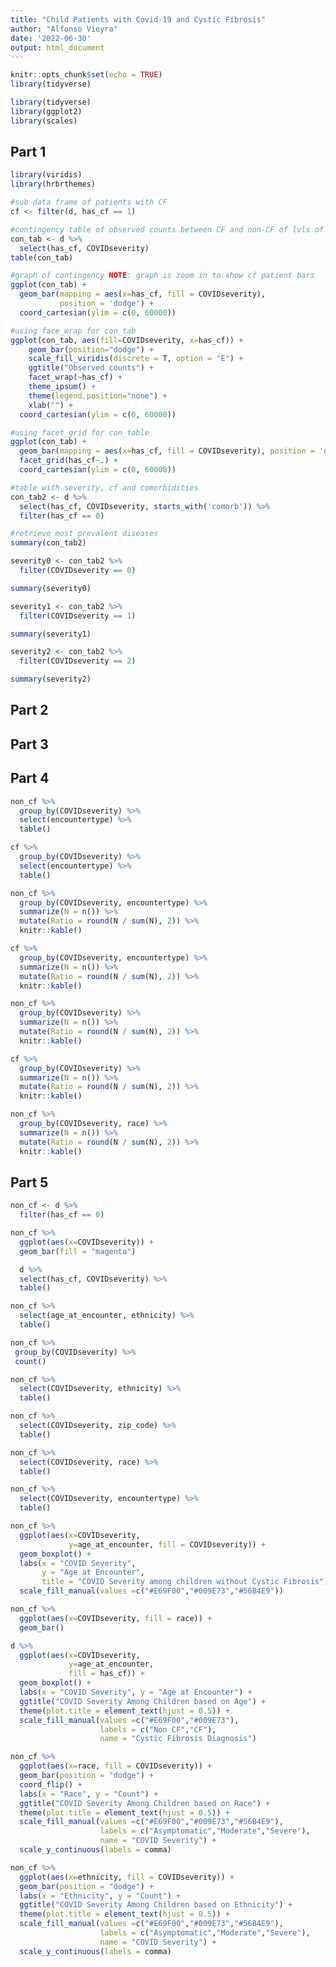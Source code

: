```yaml
---
title: "Child Patients with Covid-19 and Cystic Fibrosis"
author: "Alfonso Vieyra"
date: '2022-06-30'
output: html_document
---
```


```r
knitr::opts_chunk$set(echo = TRUE)
library(tidyverse)
```
```r
library(tidyverse)
library(ggplot2)
library(scales)
```

## Part 1


```r
library(viridis)
library(hrbrthemes)

#sub data frame of patients with CF
cf <- filter(d, has_cf == 1)

#contingency table of observed counts between CF and non-CF of lvls of sympt.
con_tab <- d %>% 
  select(has_cf, COVIDseverity)
table(con_tab)

#graph of contingency NOTE: graph is zoom in to show cf patient bars
ggplot(con_tab) +
  geom_bar(mapping = aes(x=has_cf, fill = COVIDseverity), 
           position = 'dodge') +
  coord_cartesian(ylim = c(0, 60000))

```

```r
#using face_wrap for con_tab
ggplot(con_tab, aes(fill=COVIDseverity, x=has_cf)) + 
    geom_bar(position="dodge") +
    scale_fill_viridis(discrete = T, option = "E") +
    ggtitle("Observed counts") +
    facet_wrap(~has_cf) +
    theme_ipsum() +
    theme(legend.position="none") +
    xlab("") + 
  coord_cartesian(ylim = c(0, 60000))
```

```r
#using facet_grid for con_table
ggplot(con_tab) +
  geom_bar(mapping = aes(x=has_cf, fill = COVIDseverity), position = 'dodge') +
  facet_grid(has_cf~.) + 
  coord_cartesian(ylim = c(0, 60000))
```

```r
#table with severity, cf and comorbidities
con_tab2 <- d %>%
  select(has_cf, COVIDseverity, starts_with('comorb')) %>%
  filter(has_cf == 0)

#retrieve most prevalent diseases
summary(con_tab2)
```

```r
severity0 <- con_tab2 %>%
  filter(COVIDseverity == 0)

summary(severity0)
```

```r
severity1 <- con_tab2 %>%
  filter(COVIDseverity == 1)

summary(severity1)
```

```r
severity2 <- con_tab2 %>%
  filter(COVIDseverity == 2)

summary(severity2)
```


## Part 2

## Part 3

## Part 4

```r
non_cf %>% 
  group_by(COVIDseverity) %>% 
  select(encountertype) %>% 
  table()
```

```r
cf %>% 
  group_by(COVIDseverity) %>% 
  select(encountertype) %>% 
  table()
```

```r
non_cf %>% 
  group_by(COVIDseverity, encountertype) %>% 
  summarize(N = n()) %>% 
  mutate(Ratio = round(N / sum(N), 2)) %>% 
  knitr::kable()
```

```r
cf %>% 
  group_by(COVIDseverity, encountertype) %>% 
  summarize(N = n()) %>% 
  mutate(Ratio = round(N / sum(N), 2)) %>% 
  knitr::kable()
```

```r
non_cf %>% 
  group_by(COVIDseverity) %>% 
  summarize(N = n()) %>% 
  mutate(Ratio = round(N / sum(N), 2)) %>% 
  knitr::kable()
```

```r
cf %>% 
  group_by(COVIDseverity) %>% 
  summarize(N = n()) %>% 
  mutate(Ratio = round(N / sum(N), 2)) %>% 
  knitr::kable()
```
```r
non_cf %>% 
  group_by(COVIDseverity, race) %>% 
  summarize(N = n()) %>% 
  mutate(Ratio = round(N / sum(N), 2)) %>% 
  knitr::kable()
```

## Part 5
```r
non_cf <- d %>%
  filter(has_cf == 0)
```
```r
non_cf %>% 
  ggplot(aes(x=COVIDseverity)) +
  geom_bar(fill = "magenta")
```
```r
  d %>% 
  select(has_cf, COVIDseverity) %>% 
  table()
```
```r
non_cf %>% 
  select(age_at_encounter, ethnicity) %>% 
  table()
```
```r
non_cf %>%
 group_by(COVIDseverity) %>%
 count()
```
```r
non_cf %>% 
  select(COVIDseverity, ethnicity) %>% 
  table()
```
```r
non_cf %>% 
  select(COVIDseverity, zip_code) %>% 
  table()
```
```r
non_cf %>% 
  select(COVIDseverity, race) %>% 
  table()
```
```r
non_cf %>% 
  select(COVIDseverity, encountertype) %>% 
  table()
```
```r
non_cf %>% 
  ggplot(aes(x=COVIDseverity,
             y=age_at_encounter, fill = COVIDseverity)) +
  geom_boxplot() +
  labs(x = "COVID Severity", 
       y = "Age at Encounter", 
       title = "COVID Severity among children without Cystic Fibrosis") +
  scale_fill_manual(values =c("#E69F00","#009E73","#56B4E9"))
```
```r
non_cf %>% 
  ggplot(aes(x=COVIDseverity, fill = race)) +
  geom_bar()
```
```r
d %>% 
  ggplot(aes(x=COVIDseverity,
             y=age_at_encounter, 
             fill = has_cf)) +
  geom_boxplot() +
  labs(x = "COVID Severity", y = "Age at Encounter") +
  ggtitle("COVID Severity Among Children based on Age") +
  theme(plot.title = element_text(hjust = 0.5)) +
  scale_fill_manual(values =c("#E69F00","#009E73"), 
                    labels = c("Non CF","CF"), 
                    name = "Cystic Fibrosis Diagnosis") 
```
```r
non_cf %>% 
  ggplot(aes(x=race, fill = COVIDseverity)) +
  geom_bar(position = "dodge") + 
  coord_flip() +
  labs(x = "Race", y = "Count") +
  ggtitle("COVID Severity Among Children based on Race") +
  theme(plot.title = element_text(hjust = 0.5)) +
  scale_fill_manual(values =c("#E69F00","#009E73","#56B4E9"), 
                    labels = c("Asymptomatic","Moderate","Severe"),
                    name = "COVID Severity") +
  scale_y_continuous(labels = comma)
```
```r
non_cf %>% 
  ggplot(aes(x=ethnicity, fill = COVIDseverity)) +
  geom_bar(position = "dodge") +
  labs(x = "Ethnicity", y = "Count") +
  ggtitle("COVID Severity Among Children based on Ethnicity") +
  theme(plot.title = element_text(hjust = 0.5)) +
  scale_fill_manual(values =c("#E69F00","#009E73","#56B4E9"), 
                    labels = c("Asymptomatic","Moderate","Severe"),
                    name = "COVID Severity") +
  scale_y_continuous(labels = comma)
```

